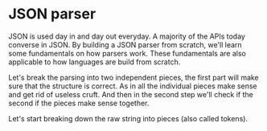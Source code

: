 # JSON parser

JSON is used day in and day out everyday. A majority of the APIs today converse in JSON. By building a JSON parser from scratch, we'll learn some fundamentals on how parsers work. These fundamentals are also applicable to how languages are build from scratch.

Let's break the parsing into two independent pieces, the first part will make sure that the structure is correct. As in all the individual pieces make sense and get rid of useless cruft. And then in the second step we'll check if the second if the pieces make sense together.

Let's start breaking down the raw string into pieces (also called tokens).
